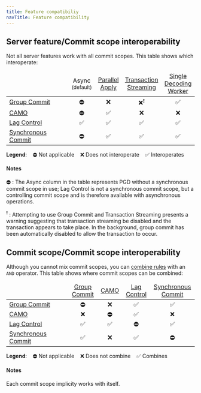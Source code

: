 ```yaml
---
title: Feature compatibiliy
navTitle: Feature compatibility
---
```


## Server feature/Commit scope interoperability

Not all server features work with all commit scopes. This table shows which interoperate:

<table style="table-layout: fixed">
<thead>
<tr>
<td style="text-align:center; width:33%"></td>
<td style="text-align:center"> Async<br/><div style="font-size:smaller">(default)</div></td> 
<td style="text-align:center"><a href="../parallel_apply">Parallel<br/>Apply</a> </td>
<td style="text-align:center"><a href="../transaction-streaming">Transaction<br/>Streaming</a> </td>
<td style="text-align:center"><a href="../node_management/decoding_worker">Single<br/>Decoding<br/>Worker</a> </td>
</tr>
</thead>
<tbody>
<tr>
<td> <a href="../durability/group-commit">Group Commit</a> </td>
<td style="text-align:center"> ⛔︎ </td>
<td style="text-align:center"> ❌ </td>
<td style="text-align:center">  ❌<sup>❗️</sup> </td>
<td style="text-align:center">  ✅ </td>
</tr>
<tr>
<td> <a href="../durability/camo">CAMO</a> </td>
<td style="text-align:center"> ⛔︎ </td>
<td style="text-align:center">  ✅ </td>
<td style="text-align:center">  ❌ </td>
<td style="text-align:center">  ❌ </td>
</tr>
<tr>
<td> <a href="../durability/lag-control">Lag Control</a> </td>
<td style="text-align:center"> ✅ </td>
<td style="text-align:center"> ✅ </td>
<td style="text-align:center"> ✅  </td>
<td style="text-align:center">  ✅ </td>
</tr>
<tr>
<td> <a href="../durability/synchronous_commit">Synchronous Commit</a> </td>
<td style="text-align:center"> ⛔︎ </td>
<td style="text-align:center"> ✅ </td>
<td style="text-align:center">  ✅ </td>
<td style="text-align:center"> ✅ </td>
</tr>
</tbody>
</table>                           

**Legend**:&nbsp;&nbsp;&nbsp; ⛔︎ Not applicable&nbsp;&nbsp;&nbsp; ❌ Does not interoperate&nbsp;&nbsp;&nbsp; ✅ Interoperates


#### Notes

⛔︎&nbsp;:&nbsp;The Async column in the table represents PGD without a synchronous commit scope in use; Lag Control is not a synchronous commit scope, but a controlling commit scope and is therefore available with asynchronous operations. 

<sup>❗️</sup>&nbsp;:&nbsp;Attempting to use Group Commit and Transaction Streaming presents a warning suggesting that transaction streaming be disabled and the transaction appears to take place. In the background, group commit has been automatically disabled to allow the transaction to occur.



## Commit scope/Commit scope interoperability

Although you cannot mix commit scopes, you can [combine rules](../durability/commit-scope-rules/#combining-rules) with an `AND` operator. This table shows where commit scopes can be combined:		

<table style="table-layout: fixed">
<thead>
<tr>
<td style="text-align:center; width:33%"></td>
<td style="text-align:center"> <a href="../durability/group-commit">Group<br/>Commit</a></td> 
<td style="text-align:center"><a href="../durability/camo">CAMO</a> </td>
<td style="text-align:center"><a href="../durability/lag-control">Lag<br/>Control</a> </td>
<td style="text-align:center"><a href="../durability/synchronous_commit">Synchronous<br/>Commit</a> </td>
</tr>
</thead>
<tbody>
<tr>
<td> <a href="../durability/group-commit">Group Commit</a> </td>
<td style="text-align:center"> ⛔︎ </td>
<td style="text-align:center"> ❌ </td>
<td style="text-align:center">  ✅ </td>
<td style="text-align:center">  ✅ </td>
</tr>
<tr>
<td> <a href="../durability/camo">CAMO</a> </td>
<td style="text-align:center"> ❌ </td>
<td style="text-align:center"> ⛔︎ </td>
<td style="text-align:center">  ✅ </td>
<td style="text-align:center">  ❌ </td>
</tr>
<tr>
<td> <a href="../durability/lag-control">Lag Control</a> </td>
<td style="text-align:center"> ✅ </td>
<td style="text-align:center"> ✅ </td>
<td style="text-align:center">  ⛔︎ </td>
<td style="text-align:center">  ✅ </td>
</tr>
<tr>
<td> <a href="../durability/synchronous_commit">Synchronous Commit</a> </td>
<td style="text-align:center"> ✅ </td>
<td style="text-align:center"> ❌ </td>
<td style="text-align:center">  ✅ </td>
<td style="text-align:center">  ⛔︎ </td>
</tr>
</tbody>
</table>                           

**Legend**:&nbsp;&nbsp;&nbsp; ⛔︎ Not applicable&nbsp;&nbsp;&nbsp; ❌ Does not combine&nbsp;&nbsp;&nbsp; ✅ Combines

#### Notes

Each commit scope implicity works with itself. 

